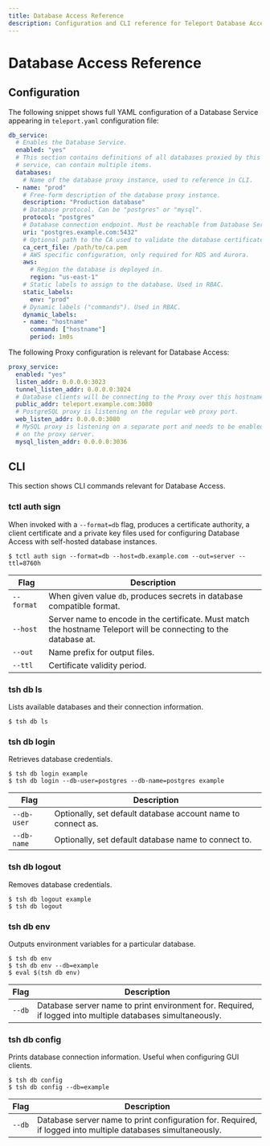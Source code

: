 ```yaml
---
title: Database Access Reference
description: Configuration and CLI reference for Teleport Database Access
---
```


# Database Access Reference

## Configuration

The following snippet shows full YAML configuration of a Database Service
appearing in `teleport.yaml` configuration file:

```yaml
db_service:
  # Enables the Database Service.
  enabled: "yes"
  # This section contains definitions of all databases proxied by this
  # service, can contain multiple items.
  databases:
    # Name of the database proxy instance, used to reference in CLI.
  - name: "prod"
    # Free-form description of the database proxy instance.
    description: "Production database"
    # Database protocol. Can be "postgres" or "mysql".
    protocol: "postgres"
    # Database connection endpoint. Must be reachable from Database Service.
    uri: "postgres.example.com:5432"
    # Optional path to the CA used to validate the database certificate.
    ca_cert_file: /path/to/ca.pem
    # AWS specific configuration, only required for RDS and Aurora.
    aws:
      # Region the database is deployed in.
      region: "us-east-1"
    # Static labels to assign to the database. Used in RBAC.
    static_labels:
      env: "prod"
    # Dynamic labels ("commands"). Used in RBAC.
    dynamic_labels:
    - name: "hostname"
      command: ["hostname"]
      period: 1m0s
```

The following Proxy configuration is relevant for Database Access:

```yaml
proxy_service:
  enabled: "yes"
  listen_addr: 0.0.0.0:3023
  tunnel_listen_addr: 0.0.0.0:3024
  # Database clients will be connecting to the Proxy over this hostname.
  public_addr: teleport.example.com:3080
  # PostgreSQL proxy is listening on the regular web proxy port.
  web_listen_addr: 0.0.0.0:3080
  # MySQL proxy is listening on a separate port and needs to be enabled
  # on the proxy server.
  mysql_listen_addr: 0.0.0.0:3036
```

## CLI

This section shows CLI commands relevant for Database Access.

### tctl auth sign

When invoked with a `--format=db` flag, produces a certificate authority, a
client certificate and a private key files used for configuring Database
Access with self-hosted database instances.

```shell
$ tctl auth sign --format=db --host=db.example.com --out=server --ttl=8760h
```

| Flag       | Description |
|------------|-------------|
| `--format` | When given value `db`, produces secrets in database compatible format. |
| `--host`   | Server name to encode in the certificate. Must match the hostname Teleport will be connecting to the database at. |
| `--out`    | Name prefix for output files. |
| `--ttl`    | Certificate validity period. |

### tsh db ls

Lists available databases and their connection information.

```shell
$ tsh db ls
```

### tsh db login

Retrieves database credentials.

```shell
$ tsh db login example
$ tsh db login --db-user=postgres --db-name=postgres example
```

| Flag        | Description |
|-------------|-------------|
| `--db-user` | Optionally, set default database account name to connect as. |
| `--db-name` | Optionally, set default database name to connect to. |

### tsh db logout

Removes database credentials.

```shell
$ tsh db logout example
$ tsh db logout
```

### tsh db env

Outputs environment variables for a particular database.

```shell
$ tsh db env
$ tsh db env --db=example
$ eval $(tsh db env)
```

| Flag   | Description |
|--------|-------------|
| `--db` | Database server name to print environment for. Required, if logged into multiple databases simultaneously. |

### tsh db config

Prints database connection information. Useful when configuring GUI clients.

```shell
$ tsh db config
$ tsh db config --db=example
```

| Flag   | Description |
|--------|-------------|
| `--db` | Database server name to print configuration for. Required, if logged into multiple databases simultaneously. |
